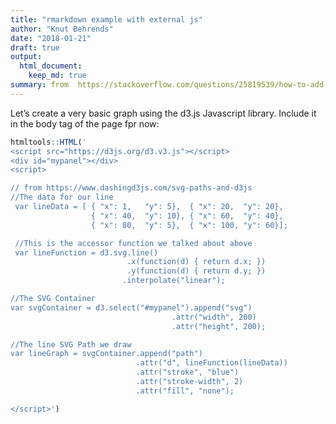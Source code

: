 ```yaml
---
title: "rmarkdown example with external js"
author: "Knut Behrends"
date: "2018-01-21"
draft: true
output:
  html_document:
    keep_md: true
summary: from  https://stackoverflow.com/questions/25819539/how-to-add-an-interactive-visualization-to-r-markdown      
---
```


Let's create a very basic graph using the d3.js Javascript library. Include it in the body tag of the page fpr now:

```r
htmltools::HTML('
<script src="https://d3js.org/d3.v3.js"></script>
<div id="mypanel"></div>
<script>

// from https://www.dashingd3js.com/svg-paths-and-d3js
//The data for our line
 var lineData = [ { "x": 1,   "y": 5},  { "x": 20,  "y": 20},
                  { "x": 40,  "y": 10}, { "x": 60,  "y": 40},
                  { "x": 80,  "y": 5},  { "x": 100, "y": 60}];

 //This is the accessor function we talked about above
 var lineFunction = d3.svg.line()
                          .x(function(d) { return d.x; })
                          .y(function(d) { return d.y; })
                         .interpolate("linear");

//The SVG Container
var svgContainer = d3.select("#mypanel").append("svg")
                                    .attr("width", 200)
                                    .attr("height", 200);

//The line SVG Path we draw
var lineGraph = svgContainer.append("path")
                            .attr("d", lineFunction(lineData))
                            .attr("stroke", "blue")
                            .attr("stroke-width", 2)
                            .attr("fill", "none");

</script>')

```


